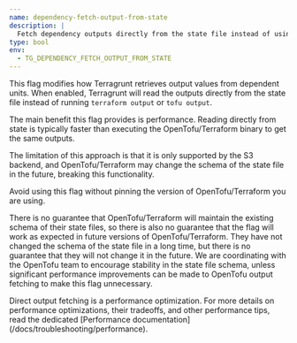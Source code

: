 ```yaml
---
name: dependency-fetch-output-from-state
description: |
  Fetch dependency outputs directly from the state file instead of using `tofu output`.
type: bool
env:
  - TG_DEPENDENCY_FETCH_OUTPUT_FROM_STATE
---
```



This flag modifies how Terragrunt retrieves output values from dependent units. When enabled, Terragrunt will read the outputs directly from the state file instead of running `terraform output` or `tofu output`.

The main benefit this flag provides is performance. Reading directly from state is typically faster than executing the OpenTofu/Terraform binary to get the same outputs.

The limitation of this approach is that it is only supported by the S3 backend, and OpenTofu/Terraform may change the schema of the state file in the future, breaking this functionality.

<Aside type="caution">
Avoid using this flag without pinning the version of OpenTofu/Terraform you are using.

There is no guarantee that OpenTofu/Terraform will maintain the existing schema of their state files, so there is also no guarantee that the flag will work as expected in future versions of OpenTofu/Terraform. They have not changed the schema of the state file in a long time, but there is no guarantee that they will not change it in the future. We are coordinating with the OpenTofu team to encourage stability in the state file schema, unless significant performance improvements can be made to OpenTofu output fetching to make this flag unnecessary.
</Aside>

<Aside type="tip">
Direct output fetching is a performance optimization. For more details on performance optimizations, their tradeoffs, and other performance tips, read the dedicated [Performance documentation](/docs/troubleshooting/performance).
</Aside>

